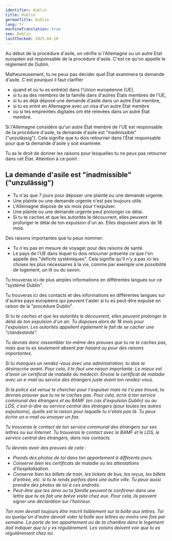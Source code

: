 ```yaml
---
identifier: dublin
title: Dublin
germanTitle: Dublin
lang: fr
machineTranslation: true
seo: Dublin
lastChecked: 2025-04-10
---
```


Au début de la procédure d'asile, on vérifie si l'Allemagne ou un autre Etat européen est responsable de la procédure d'asile. C'est ce qu'on appelle le règlement de Dublin.

Malheureusement, tu ne peux pas décider quel État examinera ta demande d'asile. C'est pourquoi il faut clarifier

- quand et où tu es entré(e) dans l'Union européenne (UE),
- si tu as des membres de ta famille dans d'autres États membres de l'UE,
- si tu as déjà déposé une demande d'asile dans un autre État membre,
- si tu es entré en Allemagne avec un visa d'un autre État membre
- ou si tes empreintes digitales ont été relevées dans un autre État membre.

Si l'Allemagne considère qu'un autre État membre de l'UE est responsable de ta procédure d'asile, ta demande d'asile est "inadmissible" ("unzulässig"). Cela signifie que tu dois retourner dans l'État responsable pour que ta demande d'asile y soit examinée.

Tu as le droit de donner les raisons pour lesquelles tu ne peux pas retourner dans cet État. Attention à ce point :

## La demande d'asile est "inadmissible" ("unzulässig")

- Tu n'as que 7 jours pour déposer une plainte ou une demande urgente.
- Une plainte ou une demande urgente n'est pas toujours utile.
- L'Allemagne dispose de six mois pour t'expulser.
- Une plainte ou une demande urgente peut prolonger ce délai.
- Si tu te caches et que les autorités le découvrent, elles peuvent prolonger le délai de ton expulsion d'un an. Elles disposent alors de 18 mois.
<Block identifier="get-legal-advice" />

Des raisons importantes que tu peux nommer:

- Tu n'es pas en mesure de voyager pour des raisons de santé.
- Le pays de l'UE dans lequel tu dois retourner présente ce que l'on appelle des "déficits systémiques". Cela signifie qu'il n'y a pas ici les choses les plus nécessaires à la vie, comme par exemple une possibilité de logement, un lit ou du savon.

Tu trouveras ici de plus amples informations en différentes langues sur ce "système Dublin".
<ExternalShortLink identifier="fluechtlingsrat-brandenburg_dublin" />

Tu trouveras ici des contacts et des informations en différentes langues sur d'autres pays européens qui peuvent t'aider si tu es peut-être expulsé en raison de la "procédure Dublin".
<Address identifier="w2eu" />

Si tu te caches et que les autorités le découvrent, elles peuvent prolonger le délai de ton expulsion d'un an. Tu disposes alors de 18 mois pour l'expulsion.
Les autorités appellent également le fait de se cacher une "clandestinité". 

Tu devrais donc rassembler toi-même des preuves que tu ne te caches pas, mais que tu es seulement absent par hasard ou pour des raisons importantes.

Si tu manques un rendez-vous avec une administration, tu dois te désinscrire avant. Pour cela, il te faut une raison importante. Le mieux est d'avoir un certificat de maladie du médecin. Envoie le certificat de maladie avec un e-mail au service des étrangers juste avant ton rendez-vous.

Si la police est venue te chercher pour t'expulser mais ne t'a pas trouvé, tu devrais prouver que tu ne te caches pas. Pour cela, écris à ton service communal des étrangers et au BAMF (en cas d'expulsion Dublin) ou au LDS, c'est-à-dire au service central des étrangers (pour toutes les autres expulsions), quelle est la raison pour laquelle tu n'étais pas là. Tu peux écrire un e-mail ou envoyer un fax. 

Tu trouveras le contact de ton service communal des étrangers sur ses lettres ou sur Internet. Tu trouveras le contact avec le BAMF et le LDS, le service central des étrangers, dans nos <InternalShortLink identifier="contacts">contacts</InternalShortLink>.

Tu devrais avoir des preuves de cela :
- Prends des photos de toi dans ton appartement à différents jours.
- Conserve bien les certificats de maladie ou les attestations d'hospitalisation.
- Conserve bien les billets de train, les tickets de bus, les reçus, les billets d'entrée, etc. si tu te rends parfois dans une autre ville. Tu peux aussi prendre des photos de toi à ces endroits.
- Peut-être que tes amis ou ta famille peuvent te confirmer dans une lettre que tu as fait une brève visite chez eux. Pour cela, ils peuvent signer une <InternalShortLink identifier="forms">déclaration sur l'honneur</InternalShortLink>.

Ton nom devrait toujours être inscrit lisiblement sur la boîte aux lettres. Toi ou quelqu'un d'autre devrait vider la boîte aux lettres au moins une fois par semaine.
La porte de ton appartement ou de ta chambre dans le logement doit indiquer que tu y es régulièrement.
Les voisins doivent voir que tu es régulièrement chez toi.
